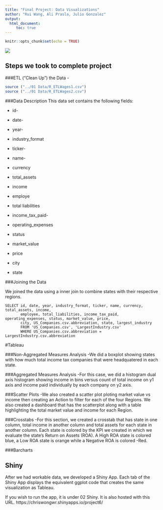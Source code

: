 ```yaml
---
title: "Final Project: Data Visualizations"
author: "Rui Wang, Ali Prasla, Julio Gonzalez"
output: 
  html_document:
     toc: true
---
```


```r
knitr::opts_chunk$set(echo = TRUE)
```
![](00 Doc/NYSE.jpg)

## Steps we took to complete project

###ETL ("Clean Up") the Data -
 
```r
source ("../01 Data/R_ETLWages1.csv")
source ("../01 Data/R_ETLWages2.csv")
```
###Data Description
This data set contains the following fields:

 - id- 
 
 - date-
 
 - year- 
 
 - industry_format
 
 - ticker- 
 
 - name-
 
 - currency
 
 - total_assets
 
 - income
 
 - employe
 
 - total liabilities
 
 - income_tax_paid-
 
 - operating_expenses
 
 - status
 
 - market_value
 
 - price
 
 - city
 
 - state
 
###Joining the Data

We joined the data using a inner join to combine states with their respective regions. 


```{}
SELECT id, date, year, industry_format, ticker, name, currency, total_assets, income,
       employee, total_liabilities, income_tax_paid, operating_expenses, status, market_value, price,
       city, US_Companies.csv.abbreviation, state, largest_industry
       FROM 'US_Companies.csv', 'LargestIndustry.csv'
       WHERE US_Companies.csv.abbreviation = LargestIndustry.csv.abbreviation
```
#Tableau

###Non-Aggregated Measures Analysis
-We did a boxplot showing states with how much total income tax companies that were headquatered in each state.

###Aggregated Measures Analysis
-For this case, we did a histogram dual axis histogram showing income in bins versus count of total income on y1 axis and income paid individually by each company on y2 axis.

###Scatter Plots
-We also created a scatter plot ploting market value vs income then creating an Action to filter for each of the four Regions. We also created a dashboard that has the scatterplot along with a table highlighting the total market value and income for each Region.

###Crosstabs
-For this section, we created a crosstab that has state in one column, total income in another column and total assets for each state in another column. Each state is colored by the KPI we created in which we evaluate the state's Return on Assets (ROA). A High ROA state is colored blue, a Low ROA state is orange while a Negative ROA is colored 
-Red.

###Barcharts


## Shiny
  After we had workable data, we developed a Shiny App. Each tab of the Shiny App displays the equivalent ggplot code that creates the same visualization as Tableau. 
  
If you wish to run the app, it is under 02 Shiny. It is also hosted with this URL. https://chriswongwr.shinyapps.io/project6/

  